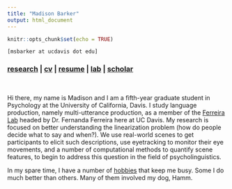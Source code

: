 ```yaml
---
title: "Madison Barker"
output: html_document
---
```


```r
knitr::opts_chunk$set(echo = TRUE)
```


`[msbarker at ucdavis dot edu]`
<br/>

###   [**research**](./research.html) | [**cv**](./data/cv-msb.pdf) | [**resume**](./data/resume-msb.pdf) | [**lab**](https://ferreiralab.faculty.ucdavis.edu/) | [**scholar**](https://scholar.google.com/citations?user=Z3Gy3LsAAAAJ&hl=en&oi=ao)

<br/> 

Hi there, my name is Madison and I am a fifth-year graduate student in Psychology at the University of California, Davis. I study language production, namely multi-utterance production, as a member of the [Ferreira Lab](https://ferreiralab.faculty.ucdavis.edu/) headed by Dr. Fernanda Ferreira here at UC Davis. My research is focused on better understanding the linearization problem (how do people decide what to say and when?). We use real-world scenes to get participants to elicit such descriptions, use eyetracking to monitor their eye movements, and a number of computational methods to quantify scene features, to begin to address this question in the field of psycholinguistics.    


In my spare time, I have a number of [hobbies](./data/hobbies.html/) that keep me busy. Some I do much better than others. Many of them involved my dog, Hamm. 
